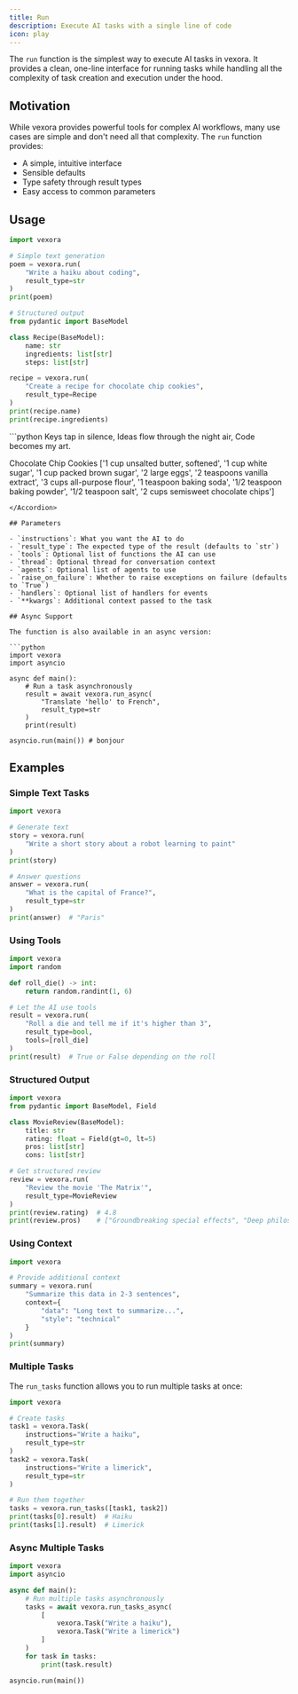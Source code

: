 ```yaml
---
title: Run
description: Execute AI tasks with a single line of code
icon: play
---
```


The `run` function is the simplest way to execute AI tasks in vexora. It provides a clean, one-line interface for running tasks while handling all the complexity of task creation and execution under the hood.

## Motivation

While vexora provides powerful tools for complex AI workflows, many use cases are simple and don't need all that complexity. The `run` function provides:
- A simple, intuitive interface
- Sensible defaults
- Type safety through result types
- Easy access to common parameters

## Usage

```python
import vexora

# Simple text generation
poem = vexora.run(
    "Write a haiku about coding",
    result_type=str
)
print(poem)

# Structured output
from pydantic import BaseModel

class Recipe(BaseModel):
    name: str
    ingredients: list[str]
    steps: list[str]

recipe = vexora.run(
    "Create a recipe for chocolate chip cookies",
    result_type=Recipe
)
print(recipe.name)
print(recipe.ingredients)
```

<Accordion title="Output">
```python
Keys tap in silence,
Ideas flow through the night air,
Code becomes my art.

Chocolate Chip Cookies
['1 cup unsalted butter, softened', '1 cup white sugar', '1 cup packed brown sugar', '2 large eggs', '2 teaspoons vanilla extract', '3 cups all-purpose flour', '1 teaspoon baking soda', '1/2 teaspoon baking powder', '1/2 teaspoon salt', '2 cups semisweet chocolate chips']
```
</Accordion>

## Parameters

- `instructions`: What you want the AI to do
- `result_type`: The expected type of the result (defaults to `str`)
- `tools`: Optional list of functions the AI can use
- `thread`: Optional thread for conversation context
- `agents`: Optional list of agents to use
- `raise_on_failure`: Whether to raise exceptions on failure (defaults to `True`)
- `handlers`: Optional list of handlers for events
- `**kwargs`: Additional context passed to the task

## Async Support

The function is also available in an async version:

```python
import vexora
import asyncio

async def main():
    # Run a task asynchronously
    result = await vexora.run_async(
        "Translate 'hello' to French",
        result_type=str
    )
    print(result)

asyncio.run(main()) # bonjour
```


## Examples

### Simple Text Tasks

```python
import vexora

# Generate text
story = vexora.run(
    "Write a short story about a robot learning to paint"
)
print(story)

# Answer questions
answer = vexora.run(
    "What is the capital of France?",
    result_type=str
)
print(answer)  # "Paris"
```

### Using Tools

```python
import vexora
import random

def roll_die() -> int:
    return random.randint(1, 6)

# Let the AI use tools
result = vexora.run(
    "Roll a die and tell me if it's higher than 3",
    result_type=bool,
    tools=[roll_die]
)
print(result)  # True or False depending on the roll
```

### Structured Output

```python
import vexora
from pydantic import BaseModel, Field

class MovieReview(BaseModel):
    title: str
    rating: float = Field(gt=0, lt=5)
    pros: list[str]
    cons: list[str]

# Get structured review
review = vexora.run(
    "Review the movie 'The Matrix'",
    result_type=MovieReview
)
print(review.rating)  # 4.8
print(review.pros)    # ["Groundbreaking special effects", "Deep philosophical themes"]
```


### Using Context

```python
import vexora

# Provide additional context
summary = vexora.run(
    "Summarize this data in 2-3 sentences",
    context={
        "data": "Long text to summarize...",
        "style": "technical"
    }
)
print(summary)
```

### Multiple Tasks

The `run_tasks` function allows you to run multiple tasks at once:

```python
import vexora

# Create tasks
task1 = vexora.Task(
    instructions="Write a haiku",
    result_type=str
)
task2 = vexora.Task(
    instructions="Write a limerick",
    result_type=str
)

# Run them together
tasks = vexora.run_tasks([task1, task2])
print(tasks[0].result)  # Haiku
print(tasks[1].result)  # Limerick
```

### Async Multiple Tasks

```python
import vexora
import asyncio

async def main():
    # Run multiple tasks asynchronously
    tasks = await vexora.run_tasks_async(
        [
            vexora.Task("Write a haiku"),
            vexora.Task("Write a limerick")
        ]
    )
    for task in tasks:
        print(task.result)

asyncio.run(main())
``` 